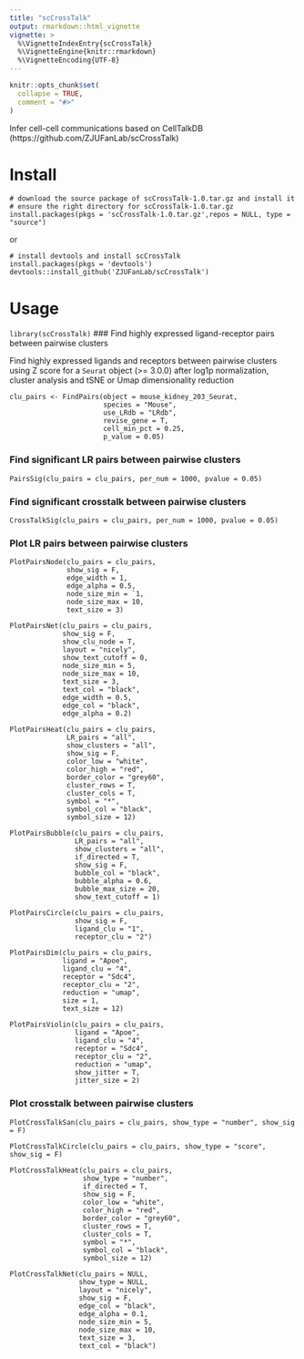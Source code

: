 ```yaml
---
title: "scCrossTalk"
output: rmarkdown::html_vignette
vignette: >
  %\VignetteIndexEntry{scCrossTalk}
  %\VignetteEngine{knitr::rmarkdown}
  %\VignetteEncoding{UTF-8}
---
```


```r
knitr::opts_chunk$set(
  collapse = TRUE,
  comment = "#>"
)
```

Infer cell-cell communications based on CellTalkDB (https://github.com/ZJUFanLab/scCrossTalk)

# Install

```
# download the source package of scCrossTalk-1.0.tar.gz and install it
# ensure the right directory for scCrossTalk-1.0.tar.gz
install.packages(pkgs = 'scCrossTalk-1.0.tar.gz',repos = NULL, type = "source")
```

or

```
# install devtools and install scCrossTalk
install.packages(pkgs = 'devtools')
devtools::install_github('ZJUFanLab/scCrossTalk')
```

# Usage

`library(scCrossTalk)`
### Find highly expressed ligand-receptor pairs between pairwise clusters

Find highly expressed ligands and receptors between pairwise clusters using Z score for a `Seurat` object (>= 3.0.0) after log1p normalization, cluster analysis and tSNE or Umap dimensionality reduction

```
clu_pairs <- FindPairs(object = mouse_kidney_203_Seurat,
                       species = "Mouse",
                       use_LRdb = "LRdb",
                       revise_gene = T,
                       cell_min_pct = 0.25,
                       p_value = 0.05)
```

### Find significant LR pairs between pairwise clusters

```
PairsSig(clu_pairs = clu_pairs, per_num = 1000, pvalue = 0.05)
```

### Find significant crosstalk between pairwise clusters

```
CrossTalkSig(clu_pairs = clu_pairs, per_num = 1000, pvalue = 0.05)
```

### Plot LR pairs between pairwise clusters

```
PlotPairsNode(clu_pairs = clu_pairs,
              show_sig = F,
              edge_width = 1,
              edge_alpha = 0.5,
              node_size_min = `1,
              node_size_max = 10,
              text_size = 3)
```

```
PlotPairsNet(clu_pairs = clu_pairs,
             show_sig = F,
             show_clu_node = T,
             layout = "nicely",
             show_text_cutoff = 0,
             node_size_min = 5,
             node_size_max = 10,
             text_size = 3,
             text_col = "black",
             edge_width = 0.5,
             edge_col = "black",
             edge_alpha = 0.2)
```

```
PlotPairsHeat(clu_pairs = clu_pairs,
              LR_pairs = "all",
              show_clusters = "all",
              show_sig = F,
              color_low = "white",
              color_high = "red",
              border_color = "grey60",
              cluster_rows = T,
              cluster_cols = T,
              symbol = "*",
              symbol_col = "black",
              symbol_size = 12)
```

```
PlotPairsBubble(clu_pairs = clu_pairs,
                LR_pairs = "all",
                show_clusters = "all",
                if_directed = T, 
                show_sig = F,
                bubble_col = "black",
                bubble_alpha = 0.6,
                bubble_max_size = 20,
                show_text_cutoff = 1)
```

```
PlotPairsCircle(clu_pairs = clu_pairs,
                show_sig = F,
                ligand_clu = "1",
                receptor_clu = "2")
```

```
PlotPairsDim(clu_pairs = clu_pairs,
             ligand = "Apoe",
             ligand_clu = "4",
             receptor = "Sdc4",
             receptor_clu = "2",
             reduction = "umap",
             size = 1,
             text_size = 12)
```

```
PlotPairsViolin(clu_pairs = clu_pairs,
                ligand = "Apoe",
                ligand_clu = "4",
                receptor = "Sdc4",
                receptor_clu = "2",
                reduction = "umap",
                show_jitter = T,
                jitter_size = 2)
```

### Plot crosstalk between pairwise clusters

```
PlotCrossTalkSan(clu_pairs = clu_pairs, show_type = "number", show_sig = F)
```

```
PlotCrossTalkCircle(clu_pairs = clu_pairs, show_type = "score", show_sig = F)
```

```
PlotCrossTalkHeat(clu_pairs = clu_pairs,
                  show_type = "number",
                  if_directed = T,
                  show_sig = F,
                  color_low = "white",
                  color_high = "red",
                  border_color = "grey60",
                  cluster_rows = T,
                  cluster_cols = T,
                  symbol = "*",
                  symbol_col = "black",
                  symbol_size = 12)
```


```
PlotCrossTalkNet(clu_pairs = NULL,
                 show_type = NULL,
                 layout = "nicely",
                 show_sig = F,
                 edge_col = "black",
                 edge_alpha = 0.1,
                 node_size_min = 5,
                 node_size_max = 10,
                 text_size = 3,
                 text_col = "black")
```
















